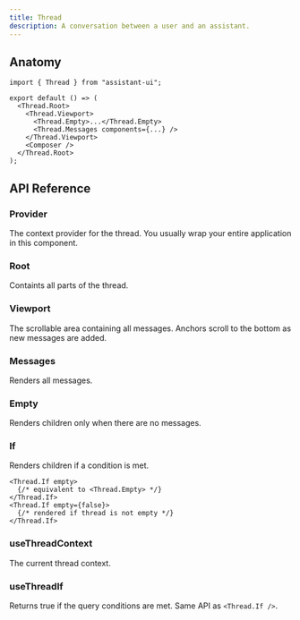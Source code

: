 ```yaml
---
title: Thread
description: A conversation between a user and an assistant.
---
```


## Anatomy

```tsx
import { Thread } from "assistant-ui";

export default () => (
  <Thread.Root>
    <Thread.Viewport>
      <Thread.Empty>...</Thread.Empty>
      <Thread.Messages components={...} />
    </Thread.Viewport>
    <Composer />
  </Thread.Root>
);
```

## API Reference

### Provider

The context provider for the thread. You usually wrap your entire application in this component.

### Root

Containts all parts of the thread.

### Viewport

The scrollable area containing all messages. Anchors scroll to the bottom as new messages are added.

### Messages

Renders all messages.

### Empty

Renders children only when there are no messages.

### If

Renders children if a condition is met.

```tsx
<Thread.If empty>
  {/* equivalent to <Thread.Empty> */}
</Thread.If>
<Thread.If empty={false}>
  {/* rendered if thread is not empty */}
</Thread.If>
```

### useThreadContext

The current thread context.

### useThreadIf

Returns true if the query conditions are met. Same API as `<Thread.If />`.

